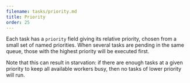 ```yaml
---
filename: tasks/priority.md
title: Priority
order: 25
---
```


Each task has a `priority` field giving its relative priority, chosen from a
small set of named priorities. When several tasks are pending in the same
queue, those with the highest priority will be executed first.

Note that this can result in starvation: if there are enough tasks at a given
priority to keep all available workers busy, then no tasks of lower priority
will run.